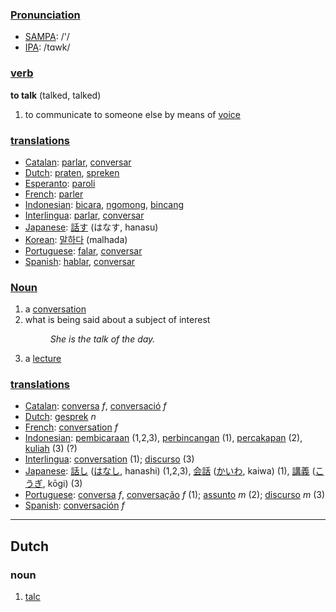 ===[[Pronunciation]]===
*[[w:SAMPA|SAMPA]]: /'/
*[[w:IPA|IPA]]: /tɑwk/

=== [[verb]] ===
'''to talk''' (talked, talked)

# to communicate to someone else by means of [[voice]]

=== [[translation]]s ===
*[[Catalan]]: [[parlar]], [[conversar]]
*[[Dutch]]: [[praten]], [[spreken]]
*[[Esperanto]]: [[paroli]]
*[[French]]: [[parler]]
*[[Indonesian]]: [[bicara]], [[ngomong]], [[bincang]]
*[[Interlingua]]: [[parlar]], [[conversar]]
*[[Japanese]]: [[話す]] (はなす, hanasu)
*[[Korean]]: [[말하다]] (malhada)
*[[Portuguese]]: [[falar]], [[conversar]]
*[[Spanish]]: [[hablar]], [[conversar]]

===[[Noun]]===

#a [[conversation]]
#what is being said about a subject of interest
#:''She is the talk of the day.''
# a [[lecture]]

=== [[translation]]s ===
*[[Catalan]]: [[conversa]] ''f'', [[conversació]] ''f''
*[[Dutch]]: [[gesprek]] ''n''
*[[French]]: [[conversation]] ''f''
*[[Indonesian]]:  [[bicara|pembicaraan]] (1,2,3), [[bincang|perbincangan]] (1), [[cakap|percakapan]] (2), [[kuliah]] (3) (?)
*[[Interlingua]]: [[conversation]] (1); [[discurso]] (3)
*[[Japanese]]: [[話し]] ([[はなし]], hanashi) (1,2,3), [[会話]] ([[かいわ]], kaiwa) (1), [[講義]] ([[こうぎ]], kōgi) (3)
*[[Portuguese]]: [[conversa]] ''f'', [[conversação]] ''f'' (1); [[assunto]] ''m'' (2); [[discurso]] ''m'' (3)
*[[Spanish]]: [[conversación]] ''f''
----

==Dutch==
===noun===
#[[talc]]